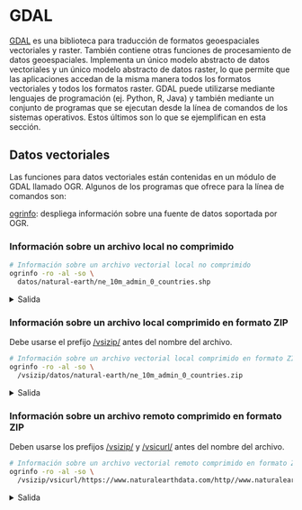 # GDAL {#sec-informacion-datos}
[GDAL](https://gdal.org/) es una biblioteca para traducción de formatos geoespaciales vectoriales y raster. También contiene otras funciones de procesamiento de datos geoespaciales. Implementa un único modelo abstracto de datos vectoriales y un único modelo abstracto de datos raster, lo que permite que las aplicaciones accedan de la misma manera todos los formatos vectoriales y todos los formatos raster. GDAL puede utilizarse mediante lenguajes de programación (ej. Python, R, Java) y también mediante un conjunto de programas que se ejecutan desde la línea de comandos de los sistemas operativos. Estos últimos son lo que se ejemplifican en esta sección.

## Datos vectoriales
Las funciones para datos vectoriales están contenidas en un módulo de GDAL llamado OGR. Algunos de los programas que ofrece para la línea de comandos son:

[ogrinfo](https://gdal.org/programs/ogrinfo.html#ogrinfo): despliega información sobre una fuente de datos soportada por OGR.

### Información sobre un archivo local no comprimido
```bash
# Información sobre un archivo vectorial local no comprimido
ogrinfo -ro -al -so \
  datos/natural-earth/ne_10m_admin_0_countries.shp
```

<details>
<summary>Salida</summary>

<pre><code>
INFO: Open of `datos/natural-earth/ne_10m_admin_0_countries.shp'
      using driver `ESRI Shapefile' successful.

Layer name: ne_10m_admin_0_countries
Metadata:
  DBF_DATE_LAST_UPDATE=2022-05-08
Geometry: Polygon
Feature Count: 258
Extent: (-180.000000, -90.000000) - (180.000000, 83.634101)
Layer SRS WKT:
GEOGCRS["WGS 84",
    DATUM["World Geodetic System 1984",
        ELLIPSOID["WGS 84",6378137,298.257223563,
            LENGTHUNIT["metre",1]]],
    PRIMEM["Greenwich",0,
        ANGLEUNIT["degree",0.0174532925199433]],
    CS[ellipsoidal,2],
        AXIS["latitude",north,
            ORDER[1],
            ANGLEUNIT["degree",0.0174532925199433]],
        AXIS["longitude",east,
            ORDER[2],
            ANGLEUNIT["degree",0.0174532925199433]],
    ID["EPSG",4326]]
Data axis to CRS axis mapping: 2,1
featurecla: String (15.0)
scalerank: Integer (1.0)
LABELRANK: Integer (2.0)
SOVEREIGNT: String (32.0)
...
</code></pre>

</details>

### Información sobre un archivo local comprimido en formato ZIP
Debe usarse el prefijo [/vsizip/](https://gdal.org/user/virtual_file_systems.html#vsizip-zip-archives) antes del nombre del archivo.

```bash
# Información sobre un archivo vectorial local comprimido en formato ZIP
ogrinfo -ro -al -so \
  /vsizip/datos/natural-earth/ne_10m_admin_0_countries.zip
```

<details>
<summary>Salida</summary>

<pre><code>
INFO: Open of `/vsizip/datos/natural-earth/ne_10m_admin_0_countries.zip'
      using driver `ESRI Shapefile' successful.

Layer name: ne_10m_admin_0_countries
Metadata:
  DBF_DATE_LAST_UPDATE=2022-05-08
Geometry: Polygon
Feature Count: 258
Extent: (-180.000000, -90.000000) - (180.000000, 83.634101)
Layer SRS WKT:
GEOGCRS["WGS 84",
    DATUM["World Geodetic System 1984",
        ELLIPSOID["WGS 84",6378137,298.257223563,
            LENGTHUNIT["metre",1]]],
    PRIMEM["Greenwich",0,
        ANGLEUNIT["degree",0.0174532925199433]],
    CS[ellipsoidal,2],
        AXIS["latitude",north,
            ORDER[1],
            ANGLEUNIT["degree",0.0174532925199433]],
        AXIS["longitude",east,
            ORDER[2],
            ANGLEUNIT["degree",0.0174532925199433]],
    ID["EPSG",4326]]
Data axis to CRS axis mapping: 2,1
featurecla: String (15.0)
scalerank: Integer (1.0)
LABELRANK: Integer (2.0)
SOVEREIGNT: String (32.0)
...
</code></pre>

</details>

### Información sobre un archivo remoto comprimido en formato ZIP
Deben usarse los prefijos [/vsizip/](https://gdal.org/user/virtual_file_systems.html#vsizip-zip-archives) y [/vsicurl/](https://gdal.org/user/virtual_file_systems.html#vsicurl-http-https-ftp-files-random-access) antes del nombre del archivo.

```bash
# Información sobre un archivo vectorial remoto comprimido en formato ZIP
ogrinfo -ro -al -so \
  /vsizip/vsicurl/https://www.naturalearthdata.com/http//www.naturalearthdata.com/download/10m/cultural/ne_10m_admin_0_countries.zip
```

<details>
<summary>Salida</summary>

<pre><code>
INFO: Open of `/vsizip/vsicurl/https://www.naturalearthdata.com/http//www.naturalearthdata.com/download/10m/cultural/ne_10m_admin_0_countries.zip'
      using driver `ESRI Shapefile' successful.

Layer name: ne_10m_admin_0_countries
Metadata:
  DBF_DATE_LAST_UPDATE=2022-05-08
Geometry: Polygon
Feature Count: 258
Extent: (-180.000000, -90.000000) - (180.000000, 83.634101)
Layer SRS WKT:
GEOGCRS["WGS 84",
    DATUM["World Geodetic System 1984",
        ELLIPSOID["WGS 84",6378137,298.257223563,
            LENGTHUNIT["metre",1]]],
    PRIMEM["Greenwich",0,
        ANGLEUNIT["degree",0.0174532925199433]],
    CS[ellipsoidal,2],
        AXIS["latitude",north,
            ORDER[1],
            ANGLEUNIT["degree",0.0174532925199433]],
        AXIS["longitude",east,
            ORDER[2],
            ANGLEUNIT["degree",0.0174532925199433]],
    ID["EPSG",4326]]
Data axis to CRS axis mapping: 2,1
featurecla: String (15.0)
scalerank: Integer (1.0)
LABELRANK: Integer (2.0)
SOVEREIGNT: String (32.0)
...
</code></pre>

</details>